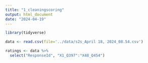 ```yaml
---
title: "1_cleaningscoring"
output: html_document
date: "2024-04-19"
---
```


```r
library(tidyverse)
```
```r
data <- read.csv(file='../data/s2s_April 18, 2024_08.54.csv')
```

```r
ratings <- data %>%
  select("ResponseId", "X1_Q397":"X48_Q454")
```